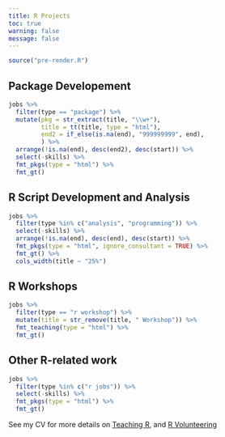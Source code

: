 ```yaml
---
title: R Projects
toc: true
warning: false
message: false
---
```


```r
source("pre-render.R")
```

## Package Developement

```r
jobs %>%
  filter(type == "package") %>%
  mutate(pkg = str_extract(title, "\\w+"),
         title = tt(title, type = "html"), 
         end2 = if_else(is.na(end), "999999999", end),
         ) %>%
  arrange(!is.na(end), desc(end2), desc(start)) %>%
  select(-skills) %>%
  fmt_pkgs(type = "html") %>%
  fmt_gt()
```

## R Script Development and Analysis

```r
jobs %>%
  filter(type %in% c("analysis", "programming")) %>%
  select(-skills) %>%
  arrange(!is.na(end), desc(end), desc(start)) %>%
  fmt_pkgs(type = "html", ignore_consultant = TRUE) %>%
  fmt_gt() %>%
  cols_width(title ~ "25%")
```

## R Workshops

```r
jobs %>%
  filter(type == "r workshop") %>%
  mutate(title = str_remove(title, " Workshop")) %>%
  fmt_teaching(type = "html") %>%
  fmt_gt()
```

## Other R-related work

```r
jobs %>%
  filter(type %in% c("r jobs")) %>%
  select(-skills) %>%
  fmt_pkgs(type = "html") %>%
  fmt_gt()
```

See my CV for more details on [Teaching R](cv.html#r-university-teaching), and 
[R Volunteering](cv.html#r-volunteering)

